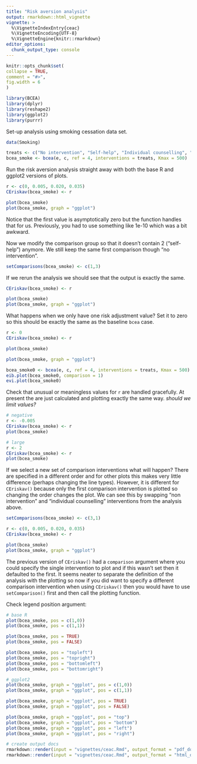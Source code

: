 ```yaml
---
title: "Risk aversion analysis"
output: rmarkdown::html_vignette
vignette: >
  %\VignetteIndexEntry{ceac}
  %\VignetteEncoding{UTF-8}
  %\VignetteEngine{knitr::rmarkdown}
editor_options: 
  chunk_output_type: console
---
```

  
```r
knitr::opts_chunk$set(
collapse = TRUE,
comment = "#>",
fig.width = 6
)
```

```r
library(BCEA)
library(dplyr)
library(reshape2)
library(ggplot2)
library(purrr)
```

Set-up analysis using smoking cessation data set.

```r
data(Smoking)

treats <- c("No intervention", "Self-help", "Individual counselling", "Group counselling")
bcea_smoke <- bcea(e, c, ref = 4, interventions = treats, Kmax = 500)
```

Run the risk aversion analysis straight away
with both the base R and ggplot2 versions of plots.

```r
r <- c(0, 0.005, 0.020, 0.035)
CEriskav(bcea_smoke) <- r

plot(bcea_smoke)
plot(bcea_smoke, graph = "ggplot")
```

Notice that the first value is asymptotically zero but the function handles that for us.
Previously, you had to use something like 1e-10 which was a bit awkward.

Now we modify the comparison group so that it doesn't contain 2 ("self-help") anymore.
We still keep the same first comparison though "no intervention".

```r
setComparisons(bcea_smoke) <- c(1,3)
```

If we rerun the analysis we should see that the output is exactly the same.

```r
CEriskav(bcea_smoke) <- r

plot(bcea_smoke)
plot(bcea_smoke, graph = "ggplot")
```

What happens when we only have one risk adjustment value?
Set it to zero so this should be exactly the same as the baseline `bcea` case.

```r
r <- 0
CEriskav(bcea_smoke) <- r

plot(bcea_smoke)

plot(bcea_smoke, graph = "ggplot")

bcea_smoke0 <- bcea(e, c, ref = 4, interventions = treats, Kmax = 500)
eib.plot(bcea_smoke0, comparison = 1)
evi.plot(bcea_smoke0)
```

Check that unusual or meaningless values for `r` are handled gracefully.
At present the are just calculated and plotting exactly the same way.
_should we limit values?_

```r
# negative
r <- -0.005
CEriskav(bcea_smoke) <- r
plot(bcea_smoke)

# large
r <- 2
CEriskav(bcea_smoke) <- r
plot(bcea_smoke)
```

If we select a new set of comparison interventions what will happen?
There are specified in a different order and for other plots this makes very little difference (perhaps changing the line types).
However, it is different for `CEriskav()` because only the first comparison intervention is plotted so changing the order changes the plot.
We can see this by swapping "non intervention" and "individual counselling" interventions from the analysis above.

```r
setComparisons(bcea_smoke) <- c(3,1)
```

```r
r <- c(0, 0.005, 0.020, 0.035)
CEriskav(bcea_smoke) <- r

plot(bcea_smoke)
plot(bcea_smoke, graph = "ggplot")
```

The previous version of `CEriskav()` had a `comparison` argument where you could specify the single intervention to plot and if this wasn't set then it defaulted to the first.
It seems neater to separate the definition of the analysis with the plotting so now if you did want to specify a different comparison intervention when using `CEriskav()` then you would have to use `setComparison()` first and then call the plotting function.

Check legend position argument:

```r
# base R
plot(bcea_smoke, pos = c(1,0))
plot(bcea_smoke, pos = c(1,1))

plot(bcea_smoke, pos = TRUE)
plot(bcea_smoke, pos = FALSE)

plot(bcea_smoke, pos = "topleft")
plot(bcea_smoke, pos = "topright")
plot(bcea_smoke, pos = "bottomleft")
plot(bcea_smoke, pos = "bottomright")

# ggplot2
plot(bcea_smoke, graph = "ggplot", pos = c(1,0))
plot(bcea_smoke, graph = "ggplot", pos = c(1,1))

plot(bcea_smoke, graph = "ggplot", pos = TRUE)
plot(bcea_smoke, graph = "ggplot", pos = FALSE)

plot(bcea_smoke, graph = "ggplot", pos = "top")
plot(bcea_smoke, graph = "ggplot", pos = "bottom")
plot(bcea_smoke, graph = "ggplot", pos = "left")
plot(bcea_smoke, graph = "ggplot", pos = "right")
```


```r
# create output docs
rmarkdown::render(input = "vignettes/ceac.Rmd", output_format = "pdf_document", output_dir = "vignettes")
rmarkdown::render(input = "vignettes/ceac.Rmd", output_format = "html_document", output_dir = "vignettes")
```

